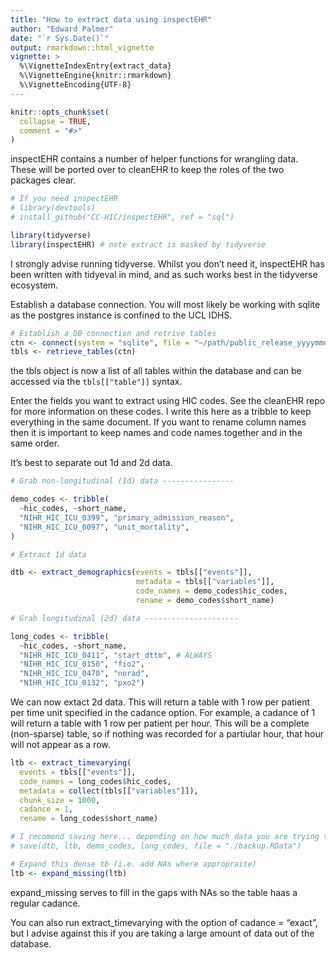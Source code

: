 ```yaml
---
title: "How to extract data using inspectEHR"
author: "Edward Palmer"
date: "`r Sys.Date()`"
output: rmarkdown::html_vignette
vignette: >
  %\VignetteIndexEntry{extract_data}
  %\VignetteEngine{knitr::rmarkdown}
  %\VignetteEncoding{UTF-8}
---
```


```r
knitr::opts_chunk$set(
  collapse = TRUE,
  comment = "#>"
)
```

inspectEHR contains a number of helper functions for wrangling data. These will be ported over to cleanEHR to keep the roles of the two packages clear.

```r
# If you need inspectEHR
# library(devtools)
# install_github("CC-HIC/inspectEHR", ref = "sql")

library(tidyverse)
library(inspectEHR) # note extract is masked by tidyverse
```

I strongly advise running tidyverse. Whilst you don't need it, inspectEHR has been written with tidyeval in mind, and as such works best in the tidyverse ecosystem.

Establish a database connection. You will most likely be working with sqlite as the postgres instance is confined to the UCL IDHS.

```r
# Establish a DB connection and retrive tables
ctn <- connect(system = "sqlite", file = "~/path/public_release_yyyymmdd.sqlite3")
tbls <- retrieve_tables(ctn)
```

the tbls object is now a list of all tables within the database and can be accessed via the `tbls[["table"]]` syntax.

Enter the fields you want to extract using HIC codes. See the cleanEHR repo for more information on these codes. I write this here as a tribble to keep everything in the same document. If you want to rename column names then it is important to keep names and code names together and in the same order.

It's best to separate out 1d and 2d data.

```r
# Grab non-longitudinal (1d) data ----------------

demo_codes <- tribble(
  ~hic_codes, ~short_name,
  "NIHR_HIC_ICU_0399", "primary_admission_reason",
  "NIHR_HIC_ICU_0097", "unit_mortality",
)

# Extract 1d data

dtb <- extract_demographics(events = tbls[["events"]],
                            metadata = tbls[["variables"]],
                            code_names = demo_codes$hic_codes,
                            rename = demo_codes$short_name)

# Grab longitudinal (2d) data ---------------------

long_codes <- tribble(
  ~hic_codes, ~short_name,
  "NIHR_HIC_ICU_0411", "start_dttm", # ALWAYS
  "NIHR_HIC_ICU_0150", "fio2",
  "NIHR_HIC_ICU_0470", "norad",
  "NIHR_HIC_ICU_0132", "pxo2")
```

We can now extact 2d data. This will return a table with 1 row per patient per time unit specified in the cadance option. For example, a cadance of 1 will return a table with 1 row per patient per hour. This will be a complete (non-sparse) table, so if nothing was recorded for a partiular hour, that hour will not appear as a row.

```r
ltb <- extract_timevarying(
  events = tbls[["events"]],
  code_names = long_codes$hic_codes,
  metadata = collect(tbls[["variables"]]),
  chunk_size = 1000,
  cadance = 1,
  rename = long_codes$short_name)

# I recomend saving here... depending on how much data you are trying to wrangle, that step can take a long time.
# save(dtb, ltb, demo_codes, long_codes, file = "./backup.RData")

# Expand this dense tb (i.e. add NAs where appropraite)
ltb <- expand_missing(ltb)
```

expand_missing serves to fill in the gaps with NAs so the table haas a regular cadance.

You can also run extract_timevarying with the option of cadance = "exact", but I advise against this if you are taking a large amount of data out of the database.
